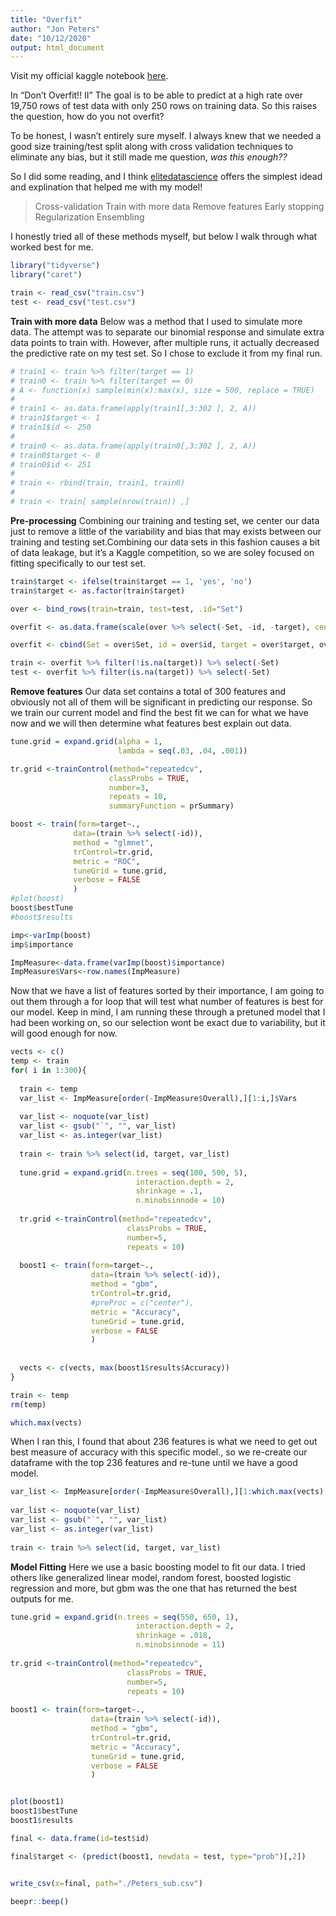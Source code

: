 ---
title: "Overfit"
author: "Jon Peters"
date: "10/12/2020"
output: html_document
---

Visit my official kaggle notebook [here](https://www.kaggle.com/jonpeters3/overfitting).


In "Don't Overfit!! II" The goal is to be able to predict at a high rate over 19,750 rows of test data with only 250 rows on training data. So this raises the question, how do you not overfit?

To be honest, I wasn't entirely sure myself. I always knew that we needed a good size training/test split along with cross validation techniques to eliminate any bias, but it still made me question, *was this enough??*

So I did some reading, and I think [elitedatascience](https://elitedatascience.com/overfitting-in-machine-learning) offers the simplest idead and explination that helped me with my model!

> Cross-validation
> Train with more data
> Remove features
> Early stopping
> Regularization
> Ensembling

I honestly tried all of these methods myself, but below I walk through what worked best for me.

```{r}
library("tidyverse")
library("caret")

train <- read_csv("train.csv")
test <- read_csv("test.csv")
```

**Train with more data**
Below was a method that I used to simulate more data. The attempt was to separate  our binomial response and simulate  extra data points to train with. However, after multiple runs, it actually decreased the predictive rate on my test set. So I chose to exclude it from my final run.
```{r}
# train1 <- train %>% filter(target == 1)
# train0 <- train %>% filter(target == 0)
# A <- function(x) sample(min(x):max(x), size = 500, replace = TRUE)
# 
# train1 <- as.data.frame(apply(train1[,3:302 ], 2, A))
# train1$target <- 1
# train1$id <- 250
# 
# train0 <- as.data.frame(apply(train0[,3:302 ], 2, A))
# train0$target <- 0
# train0$id <- 251
# 
# train <- rbind(train, train1, train0)
# 
# train <- train[ sample(nrow(train)) ,]
```

**Pre-processing**
Combining our training and testing set, we center our data just to remove a little of the variability and bias that may exists between our training and testing set.Combining our data sets in this fashion causes a bit of data leakage, but it's a Kaggle competition, so we are soley focused on fitting specifically to our test set.
```{r}
train$target <- ifelse(train$target == 1, 'yes', 'no')
train$target <- as.factor(train$target)

over <- bind_rows(train=train, test=test, .id="Set")

overfit <- as.data.frame(scale(over %>% select(-Set, -id, -target), center=TRUE, scale=TRUE))

overfit <- cbind(Set = over$Set, id = over$id, target = over$target, overfit)

train <- overfit %>% filter(!is.na(target)) %>% select(-Set)
test <- overfit %>% filter(is.na(target)) %>% select(-Set)
```

**Remove features**
Our data set contains a total of 300 features and obviously not all of them will be significant in predicting our response. So we train our current model and find the best fit we can for what we have now and we will then determine what features best explain out data.

```{r}
tune.grid = expand.grid(alpha = 1,
                        lambda = seq(.03, .04, .001))

tr.grid <-trainControl(method="repeatedcv",
                      classProbs = TRUE,
                      number=3,
                      repeats = 10,
                      summaryFunction = prSummary)

boost <- train(form=target~., 
              data=(train %>% select(-id)),
              method = "glmnet",
              trControl=tr.grid,
              metric = "ROC",
              tuneGrid = tune.grid,
              verbose = FALSE
              )
#plot(boost)
boost$bestTune
#boost$results

imp<-varImp(boost)
imp$importance

ImpMeasure<-data.frame(varImp(boost)$importance)
ImpMeasure$Vars<-row.names(ImpMeasure)

```

Now that we have a list of features sorted by their importance, I am going to out them through a for loop that will test what number of features is best for our model. Keep in mind, I am running these through a pretuned model that I had been working on, so our selection wont be exact due to variability, but it will good enough for now.

```{r}
vects <- c()
temp <- train
for( i in 1:300){
  
  train <- temp
  var_list <- ImpMeasure[order(-ImpMeasure$Overall),][1:i,]$Vars
    
  var_list <- noquote(var_list)
  var_list <- gsub("`", "", var_list)
  var_list <- as.integer(var_list)
    
  train <- train %>% select(id, target, var_list)
  
  tune.grid = expand.grid(n.trees = seq(100, 500, 5),
                            interaction.depth = 2,
                            shrinkage = .1,
                            n.minobsinnode = 10)
    
  tr.grid <-trainControl(method="repeatedcv",
                          classProbs = TRUE,
                          number=5,
                          repeats = 10)
    
  boost1 <- train(form=target~., 
                  data=(train %>% select(-id)),
                  method = "gbm",
                  trControl=tr.grid,
                  #preProc = c("center"),
                  metric = "Accuracy",
                  tuneGrid = tune.grid,
                  verbose = FALSE
                  )
  
  
  vects <- c(vects, max(boost1$results$Accuracy))
}

train <- temp
rm(temp)

which.max(vects)
```

When I ran this, I found that about 236 features is what we need to get out best measure of accuracy with this specific model., so we re-create our dataframe with the top 236 features and re-tune until we have a good model.

```{r}
var_list <- ImpMeasure[order(-ImpMeasure$Overall),][1:which.max(vects),]$Vars
    
var_list <- noquote(var_list)
var_list <- gsub("`", "", var_list)
var_list <- as.integer(var_list)
    
train <- train %>% select(id, target, var_list)
```

**Model Fitting**
Here we use a basic boosting model to fit our data. I tried others like generalized linear model, random forest, boosted logistic regression and more, but gbm was the one that has returned the best outputs for me.

```{r}
tune.grid = expand.grid(n.trees = seq(550, 650, 1),
                            interaction.depth = 2,
                            shrinkage = .018,
                            n.minobsinnode = 11)
    
tr.grid <-trainControl(method="repeatedcv",
                          classProbs = TRUE,
                          number=5,
                          repeats = 10)
    
boost1 <- train(form=target~., 
                  data=(train %>% select(-id)),
                  method = "gbm",
                  trControl=tr.grid,
                  metric = "Accuracy",
                  tuneGrid = tune.grid,
                  verbose = FALSE
                  )


plot(boost1)
boost1$bestTune
boost1$results
```


```{r}
final <- data.frame(id=test$id)

final$target <- (predict(boost1, newdata = test, type="prob")[,2])


write_csv(x=final, path="./Peters_sub.csv")

beepr::beep()

```
